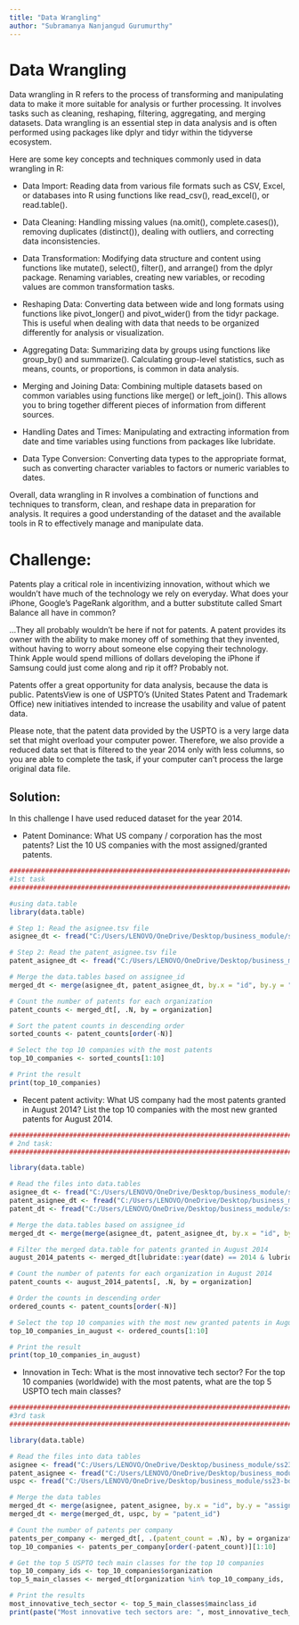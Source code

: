 ```yaml
---
title: "Data Wrangling"
author: "Subramanya Nanjangud Gurumurthy"
---
```


# Data Wrangling

Data wrangling in R refers to the process of transforming and manipulating data to make it more suitable for analysis or further processing. It involves tasks such as cleaning, reshaping, filtering, aggregating, and merging datasets.
Data wrangling is an essential step in data analysis and is often performed using packages like dplyr and tidyr within the tidyverse ecosystem.

Here are some key concepts and techniques commonly used in data wrangling in R:

* Data Import: Reading data from various file formats such as CSV, Excel, or databases into R using functions like read_csv(), read_excel(), or read.table().

* Data Cleaning: Handling missing values (na.omit(), complete.cases()), removing duplicates (distinct()), dealing with outliers, and correcting data inconsistencies.

* Data Transformation: Modifying data structure and content using functions like mutate(), select(), filter(), and arrange() from the dplyr package. Renaming variables, creating new variables, or recoding values are common transformation tasks.

* Reshaping Data: Converting data between wide and long formats using functions like pivot_longer() and pivot_wider() from the tidyr package. This is useful when dealing with data that needs to be organized differently for analysis or visualization.

* Aggregating Data: Summarizing data by groups using functions like group_by() and summarize(). Calculating group-level statistics, such as means, counts, or proportions, is common in data analysis.

* Merging and Joining Data: Combining multiple datasets based on common variables using functions like merge() or left_join(). This allows you to bring together different pieces of information from different sources.

* Handling Dates and Times: Manipulating and extracting information from date and time variables using functions from packages like lubridate.

* Data Type Conversion: Converting data types to the appropriate format, such as converting character variables to factors or numeric variables to dates.

Overall, data wrangling in R involves a combination of functions and techniques to transform, clean, and reshape data in preparation for analysis. It requires a good understanding of the dataset and the available tools in R to 
effectively manage and manipulate data.

# Challenge: 

Patents play a critical role in incentivizing innovation, without which we wouldn’t have much of the technology we rely on everyday. What does your iPhone, Google’s PageRank algorithm, and a butter substitute called Smart Balance 
all have in common? 

…They all probably wouldn’t be here if not for patents. A patent provides its owner with the ability to make money off of something that they invented, without having to worry about someone else copying their technology. 
Think Apple would spend millions of dollars developing the iPhone if Samsung could just come along and rip it off? Probably not.

Patents offer a great opportunity for data analysis, because the data is public. PatentsView is one of USPTO’s (United States Patent and Trademark Office) new initiatives intended to increase the usability and value of patent data.

Please note, that the patent data provided by the USPTO is a very large data set that might overload your computer power. Therefore, we also provide a reduced data set that is filtered to the year 2014 only with less columns, 
so you are able to complete the task, if your computer can’t process the large original data file.

## Solution: 
In this challenge I have used reduced dataset for the year 2014. 

* Patent Dominance: What US company / corporation has the most patents? List the 10 US companies with the most assigned/granted patents.

```r
##############################################################################################
#1st task
##############################################################################################

#using data.table
library(data.table)

# Step 1: Read the asignee.tsv file
asignee_dt <- fread("C:/Users/LENOVO/OneDrive/Desktop/business_module/ss23-bdsb-SubramanyaGurumurthy/Patent_data_reduced/assignee.tsv")

# Step 2: Read the patent_asignee.tsv file
patent_asignee_dt <- fread("C:/Users/LENOVO/OneDrive/Desktop/business_module/ss23-bdsb-SubramanyaGurumurthy/Patent_data_reduced/patent_assignee.tsv")

# Merge the data.tables based on assignee_id
merged_dt <- merge(asignee_dt, patent_asignee_dt, by.x = "id", by.y = "assignee_id")

# Count the number of patents for each organization
patent_counts <- merged_dt[, .N, by = organization]

# Sort the patent counts in descending order
sorted_counts <- patent_counts[order(-N)]

# Select the top 10 companies with the most patents
top_10_companies <- sorted_counts[1:10]

# Print the result
print(top_10_companies)

```


* Recent patent activity: What US company had the most patents granted in August 2014? List the top 10 companies with the most new granted patents for August 2014.

```r
##############################################################################################
# 2nd task:
##############################################################################################

library(data.table)

# Read the files into data.tables
asignee_dt <- fread("C:/Users/LENOVO/OneDrive/Desktop/business_module/ss23-bdsb-SubramanyaGurumurthy/Patent_data_reduced/assignee.tsv")
patent_asignee_dt <- fread("C:/Users/LENOVO/OneDrive/Desktop/business_module/ss23-bdsb-SubramanyaGurumurthy/Patent_data_reduced/patent_assignee.tsv")
patent_dt <- fread("C:/Users/LENOVO/OneDrive/Desktop/business_module/ss23-bdsb-SubramanyaGurumurthy/Patent_data_reduced/patent.tsv")

# Merge the data.tables based on assignee_id
merged_dt <- merge(merge(asignee_dt, patent_asignee_dt, by.x = "id", by.y = "assignee_id"), patent_dt, by.x = "patent_id", by.y = "id")

# Filter the merged data.table for patents granted in August 2014
august_2014_patents <- merged_dt[lubridate::year(date) == 2014 & lubridate::month(date) == 8]

# Count the number of patents for each organization in August 2014
patent_counts <- august_2014_patents[, .N, by = organization]

# Order the counts in descending order
ordered_counts <- patent_counts[order(-N)]

# Select the top 10 companies with the most new granted patents in August 2014
top_10_companies_in_august <- ordered_counts[1:10]

# Print the result
print(top_10_companies_in_august)

```

* Innovation in Tech: What is the most innovative tech sector? For the top 10 companies (worldwide) with the most patents, what are the top 5 USPTO tech main classes?

```r
##############################################################################################
#3rd task
##############################################################################################

library(data.table)

# Read the files into data tables
asignee <- fread("C:/Users/LENOVO/OneDrive/Desktop/business_module/ss23-bdsb-SubramanyaGurumurthy/Patent_data_reduced/assignee.tsv")
patent_asignee <- fread("C:/Users/LENOVO/OneDrive/Desktop/business_module/ss23-bdsb-SubramanyaGurumurthy/Patent_data_reduced/patent_assignee.tsv")
uspc <- fread("C:/Users/LENOVO/OneDrive/Desktop/business_module/ss23-bdsb-SubramanyaGurumurthy/Patent_data_reduced/uspc.tsv")

# Merge the data tables
merged_dt <- merge(asignee, patent_asignee, by.x = "id", by.y = "assignee_id")
merged_dt <- merge(merged_dt, uspc, by = "patent_id")

# Count the number of patents per company
patents_per_company <- merged_dt[, .(patent_count = .N), by = organization]
top_10_companies <- patents_per_company[order(-patent_count)][1:10]

# Get the top 5 USPTO tech main classes for the top 10 companies
top_10_company_ids <- top_10_companies$organization
top_5_main_classes <- merged_dt[organization %in% top_10_company_ids, .N, by = mainclass_id][order(-N)][1:5]

# Print the results
most_innovative_tech_sector <- top_5_main_classes$mainclass_id
print(paste("Most innovative tech sectors are: ", most_innovative_tech_sector))

```
